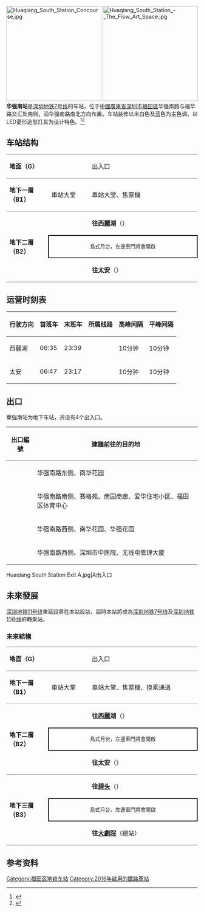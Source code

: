 {{noteTA
|G1=Transport
}}
{{Infobox station
|name = 華強南
|eng_name = Huaqiang South
|livery = #7FFFD4
|namecolour = black
|linecolour = {{深圳地铁色彩|7}}
|linecolour2 = {{深圳地铁色彩|11}}
|image = Huaqiang South Station Platform.jpg
|country = {{CHN}}
|borough = [[廣東省|廣東省]][[深圳市|深圳市]][[福田區|福田區]]
|address = 华强南路与福华路交汇处南侧
|coordinates =
|map =
|colour = {{colorbox|white}} 白色<br/>{{colorbox|#7FFFD4}} 藍色
|line = {{深圳地鐵|7|sl}}<br/>{{深圳地鐵|11|sl}}（興建中）
|hours =
|opened = {{深圳地鐵|7|s}}：2016年10月28日
|services = {{Adjacent stations|system=Shenzhen Metro |line1=7|left1=赤尾|right1=華強北
|line2=11|left2=崗廈北|right2=大劇院|type2=興建中|to-left2=碧頭|to-right2=大劇院}}
|structure = 地下車站
|platformtype = [[島式月台|島式月台]]
|platform = 2
|exits =
|route_map = {{Routemap|inline=yes|legend=no|map=
\\\\utSTRf!~MFADEg\utSTRg!~MFADEg~~{{RoutemapRoute|Licon=U|{{站|華強北}}}}
\\\\utSTR+BSl\utSTR+BSr!~num1r
\\\\utSTR+BSl!~num2l\utSTR+BSr~~'''B2'''
\\\\utSTRf!~MFADEf\utSTRg!~MFADEf~~{{RoutemapRoute|Licon=D|{{站|赤尾}}}}
}}}}
[[File:Huaqiang_South_Station_Concourse.jpg|250px]]
[[File:Huaqiang_South_Station_-_The_Flow_Art_Space.jpg|250px]]
'''华强南站'''是[[深圳地铁|深圳地铁]][[深圳地铁7号线|7号线]]的车站，位于[[中華人民共和國|中國]][[廣東省|廣東省]][[深圳市|深圳市]][[福田區|福田區]]华强南路与福华路交汇处南侧，沿华强南路南北方向布置。车站装修以米白色及蓝色为主色调，以LED菱形造型灯具为设计特色。<ref>{{Cite web |url=http://www.szmc.net/page/service/service.html?code=2103&site=0601 |title=地铁7号线站点介绍 |access-date=2016-11-03 |archive-url=https://web.archive.org/web/20170517200758/http://www.szmc.net/page/service/service.html?code=2103&site=0601 |archive-date=2017-05-17 |dead-url=yes }}</ref><ref>{{Cite web |url=http://www.sznews.com/news/content/2016-09/15/content_13862745_3.htm |title=7号线站点 深圳新闻网 |access-date=2016-11-03 |archive-url=https://web.archive.org/web/20161028153850/http://www.sznews.com/news/content/2016-09/15/content_13862745_3.htm |archive-date=2016-10-28 |dead-url=yes }}</ref>

== 车站结构 ==
{|cellspacing=0 cellpadding=3
|-
|style="border-top:solid 1px gray;border-bottom:solid 1px gray;" valign=top width=100|'''地面（G）'''
|style="border-top:solid 1px gray;border-bottom:solid 1px gray;" valign=top width=100|
|style="border-top:solid 1px gray;border-bottom:solid 1px gray;" valign=top width=300|出入口
|-
|style="border-top:solid 1px gray;border-bottom:solid 1px gray;" valign=top width=100|'''地下一層（B1）'''
|style="border-top:solid 1px gray;border-bottom:solid 1px gray;" valign=top width=100|車站大堂
|style="border-top:solid 1px gray;border-bottom:solid 1px gray;" valign=top width=300|車站大堂、售票機
|-
|style="border-bottom:solid 1px gray;" rowspan=3 valign=top|'''地下二層（B2）'''
|style="border-bottom:solid 1px gray;"|{{深圳地铁站台|line=7|platform=1}}
|style="border-bottom:solid 1px gray;"|{{arrow|L}} '''{{深圳地鐵|7|c}}往西麗湖'''（{{站|赤尾}}）
|-
|style="border-right:solid 2px black;border-left:solid 2px black;border-top:solid 2px black;border-bottom:solid 2px black;" colspan=2|<center><small>島式月台，左邊車門將會開啟</small></center>
|-
|style="border-bottom:solid 1px gray;"|{{深圳地铁站台|line=7|platform=2}}
|style="border-bottom:solid 1px gray;"|'''{{深圳地鐵|7|c}}往太安'''（{{站|华强北}}） {{arrow|R}}
|}

==运营时刻表==
{| class="wikitable"
|-
! 行驶方向 !! 首班车 !! 末班车 !! 所属线路 !! 高峰间隔 !! 平峰间隔
|-
|西麗湖 ||06:35	|| 23:39|| {{深圳地鐵|7|c}} || 10分钟 || 10分钟
|-
|太安 || 06:47 || 23:17|| {{深圳地鐵|7|c}} || 10分钟 || 10分钟
|}
==出口==
華強南站为地下车站，共设有4个出入口。
{| class="wikitable"
! 出口編號 !! 建議前往的目的地
|-
| {{港鐵出口|A}} || 华强南路东侧、南华花园
|-
| {{港鐵出口|B}} || 华强南路南侧、赛格苑、南园商廊、爱华住宅小区、福田区体育中心
|-
| {{港鐵出口|C}} || 华强南路西侧、南华花园、华强花园
|-
| {{港鐵出口|D}} || 华强南路西侧、深圳市中医院、无线电管理大厦
|}		
<gallery>
Huaqiang South Station Exit A.jpg|A出入口
</gallery>

== 未來發展 ==
{{深圳未來建設}}
[[深圳地铁11号线|深圳地铁11号线]]東延段將在本站設站，屆時本站將成為[[深圳地铁7号线|深圳地铁7号线]]及[[深圳地铁11号线|深圳地铁11号线]]的轉乘站。
===未來結構===
{|cellspacing=0 cellpadding=3
|-
|style="border-top:solid 1px gray;border-bottom:solid 1px gray;" valign=top width=100|'''地面（G）'''
|style="border-top:solid 1px gray;border-bottom:solid 1px gray;" valign=top width=100|
|style="border-top:solid 1px gray;border-bottom:solid 1px gray;" valign=top width=300|出入口
|-
|style="border-top:solid 1px gray;border-bottom:solid 1px gray;" valign=top width=100|'''地下一層（B1）'''
|style="border-top:solid 1px gray;border-bottom:solid 1px gray;" valign=top width=100|車站大堂
|style="border-top:solid 1px gray;border-bottom:solid 1px gray;" valign=top width=300|車站大堂、售票機、换乘通道
|-
|style="border-bottom:solid 1px gray;" rowspan=3 valign=top|'''地下二層（B2）'''
|style="border-bottom:solid 1px gray;"|{{深圳地铁站台|line=7|platform=2}}
|style="border-bottom:solid 1px gray;"|{{arrow|L}} '''{{深圳地鐵|7|c}}往西麗湖'''（{{站|赤尾}}）
|-
|style="border-right:solid 2px black;border-left:solid 2px black;border-top:solid 2px black;border-bottom:solid 2px black;" colspan=2|<center><small>島式月台，左邊車門將會開啟</small></center>
|-
|style="border-bottom:solid 1px gray;"|{{深圳地铁站台|line=7|platform=1}}
|style="border-bottom:solid 1px gray;"|'''{{深圳地鐵|7|c}}往太安'''（{{站|华强北}}） {{arrow|R}}
|-
|style="border-bottom:solid 1px gray;" rowspan=3 valign=top|'''地下三層（B3）'''
|style="border-bottom:solid 1px gray;"|{{深圳地铁站台|line=11|platform=}}
|style="border-bottom:solid 1px gray;"|{{arrow|L}} '''{{深圳地鐵|11|c}}往[[碧头站|碧头]]<!--長安汽車站-->'''（{{站|崗廈北}}）
|-
|style="border-right:solid 2px black;border-left:solid 2px black;border-top:solid 2px black;border-bottom:solid 2px black;" colspan=2|<center><small>島式月台，左邊車門將會開啟</small></center>
|-
|style="border-bottom:solid 1px gray;"|{{深圳地铁站台|line=11|platform=}}
|style="border-bottom:solid 1px gray;"|'''{{深圳地鐵|11|c}}往[[大劇院站_(深圳)|大劇院]]'''（總站） {{arrow|R}}
|}

== 参考资料 ==
{{reflist}}
{{深圳地铁7号线车站}}
{{深圳地铁11号线车站}}
{{深圳地鐵車站列表}}
[[Category:福田区地铁车站|Category:福田区地铁车站]]
[[Category:2016年啟用的鐵路車站|Category:2016年啟用的鐵路車站]]